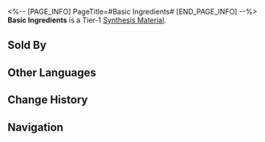 <%-- [PAGE_INFO]
PageTitle=#Basic Ingredients#
[END_PAGE_INFO] --%>
{{Item Infobox
|title       = Basic Ingredients
|id          = 180002
|image       = Item Basic Ingredients.png
|type        = 
|invCategory = Other Materials
|rarity      = 1
|effect      = Tier 1 Synthesis Material
|description = Not particularly good, but is edible.
|source1     = Found in destructible objects in the Herta Space Station
|source2     = Administrative District Shop
}}
{{Description|1=''"Can I eat it? Is it good? What do I eat it with?"''}}
'''Basic Ingredients''' is a Tier-1 [[Synthesis Material]].

==Sold By==
{{Shop Availability}}

==Other Languages==
{{Other Languages
|en   = Basic Ingredients
|zhs  = 基本食材
|zht  = 基本食材
|ja   = 基本食材
|ko   = 기본 식자재
|es   = Ingredientes básicos
|fr   = Ingrédient de base
|ru   = Основной ингредиент
|th   = Basic Ingredient
|vi   = Đồ Ăn Cơ Bản
|de   = Basiszutaten
|id   = Basic Ingredient
|pt   = Ingredientes Básicos
}}

==Change History==
{{Change History|2.0}}

==Navigation==
{{Synthesis Material Navbox}}